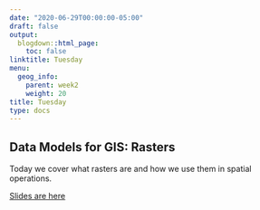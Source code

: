 ```yaml
---
date: "2020-06-29T00:00:00-05:00"
draft: false
output:
  blogdown::html_page:
    toc: false
linktitle: Tuesday
menu:
  geog_info:
    parent: week2
    weight: 20
title: Tuesday
type: docs
---
```


## Data Models for GIS: Rasters

Today we cover what rasters are and how we use them in spatial operations.


[Slides are here](https://murraygeo.com/slides/intro_geographic_information/Day07/slides.html)